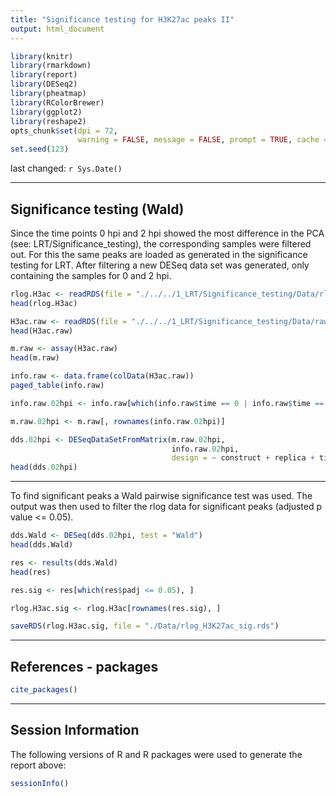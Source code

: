 ```yaml
---
title: "Significance testing for H3K27ac peaks II"
output: html_document
---
```


```r
library(knitr)
library(rmarkdown)
library(report)
library(DESeq2)
library(pheatmap)
library(RColorBrewer)
library(ggplot2)
library(reshape2)
opts_chunk$set(dpi = 72,
               warning = FALSE, message = FALSE, prompt = TRUE, cache = FALSE)
set.seed(123)
```
last changed: `r Sys.Date()`

---

## Significance testing (Wald)

Since the time points 0 hpi and 2 hpi showed the most difference in the PCA (see:
LRT/Significance_testing), the corresponding samples were filtered out. For this 
the same peaks are loaded as generated in the significance testing for LRT. 
After filtering a new DESeq data set was generated, only containing the samples 
for 0 and 2 hpi.
```r
rlog.H3ac <- readRDS(file = "./../../1_LRT/Significance_testing/Data/rlog_H3K27ac.rds")
head(rlog.H3ac)

H3ac.raw <- readRDS(file = "./../../1_LRT/Significance_testing/Data/raw_H3K27ac.rds")
head(H3ac.raw)

m.raw <- assay(H3ac.raw)
head(m.raw)

info.raw <- data.frame(colData(H3ac.raw))
paged_table(info.raw)

info.raw.02hpi <- info.raw[which(info.raw$time == 0 | info.raw$time == 2), ]

m.raw.02hpi <- m.raw[, rownames(info.raw.02hpi)]

dds.02hpi <- DESeqDataSetFromMatrix(m.raw.02hpi, 
                                    info.raw.02hpi, 
                                    design = ~ construct + replica + time)
head(dds.02hpi)
```

---

To find significant peaks a Wald pairwise significance test was used. The output 
was then used to filter the rlog data for significant peaks (adjusted p value 
<= 0.05).
```r
dds.Wald <- DESeq(dds.02hpi, test = "Wald")
head(dds.Wald)

res <- results(dds.Wald)
head(res)

res.sig <- res[which(res$padj <= 0.05), ]

rlog.H3ac.sig <- rlog.H3ac[rownames(res.sig), ]

saveRDS(rlog.H3ac.sig, file = "./Data/rlog_H3K27ac_sig.rds")
```

---

References - packages
---------------------

```r
cite_packages()
```

---

Session Information
-------------------

The following versions of R and R packages were used to generate the report
above:

```r
sessionInfo()
```